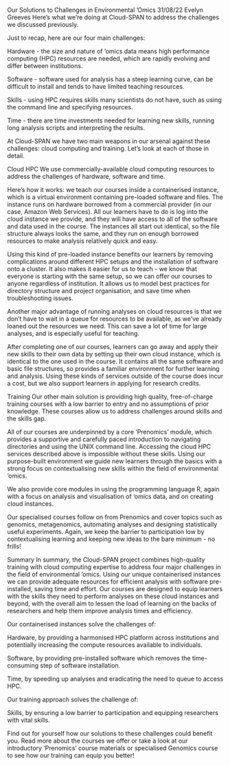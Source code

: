 Our Solutions to Challenges in Environmental 'Omics
31/08/22		Evelyn Greeves
Here’s what we’re doing at Cloud-SPAN to address the challenges we discussed previously.

Just to recap, here are our four main challenges:

Hardware - the size and nature of ‘omics data means high performance computing (HPC) resources are needed, which are rapidly evolving and differ between institutions.

Software - software used for analysis has a steep learning curve, can be difficult to install and tends to have limited teaching resources.

Skills - using HPC requires skills many scientists do not have, such as using the command line and specifying resources.

Time - there are time investments needed for learning new skills, running long analysis scripts and interpreting the results.

At Cloud-SPAN we have two main weapons in our arsenal against these challenges: cloud computing and training. Let’s look at each of those in detail.

Cloud HPC
We use commercially-available cloud computing resources to address the challenges of hardware, software and time.

Here’s how it works: we teach our courses inside a containerised instance, which is a virtual environment containing pre-loaded software and files. The instance runs on hardware borrowed from a commercial provider (in our case, Amazon Web Services). All our learners have to do is log into the cloud instance we provide, and they will have access to all of the software and data used in the course. The instances all start out identical, so the file structure always looks the same, and they run on enough borrowed resources to make analysis relatively quick and easy.

Using this kind of pre-loaded instance benefits our learners by removing complications around different HPC setups and the installation of software onto a cluster. It also makes it easier for us to teach - we know that everyone is starting with the same setup, so we can offer our courses to anyone regardless of institution. It allows us to model best practices for directory structure and project organisation, and save time when troubleshooting issues.

Another major advantage of running analyses on cloud resources is that we don’t have to wait in a queue for resources to be available, as we’ve already loaned out the resources we need. This can save a lot of time for large analyses, and is especially useful for teaching.

After completing one of our courses, learners can go away and apply their new skills to their own data by setting up their own cloud instance, which is identical to the one used in the course. It contains all the same software and basic file structures, so provides a familiar environment for further learning and analysis. Using these kinds of services outside of the course does incur a cost, but we also support learners in applying for research credits.

Training
Our other main solution is providing high quality, free-of-charge training courses with a low barrier to entry and no assumptions of prior knowledge. These courses allow us to address challenges around skills and the skills gap.

All of our courses are underpinned by a core ‘Prenomics’ module, which provides a supportive and carefully paced introduction to navigating directories and using the UNIX command line. Accessing the cloud HPC services described above is impossible without these skills. Using our purpose-built environment we guide new learners through the basics with a strong focus on contextualising new skills within the field of environmental ‘omics.

We also provide core modules in using the programming language R, again with a focus on analysis and visualisation of ‘omics data, and on creating cloud instances.

Our specialised courses follow on from Prenomics and cover topics such as genomics, metagenomics, automating analyses and designing statistically useful experiments. Again, we keep the barrier to participation low by contextualising learning and keeping new ideas to the bare minimum - no frills! 

Summary
In summary, the Cloud-SPAN project combines high-quality training with cloud computing expertise to address four major challenges in the field of environmental ‘omics. Using our unique containerised instances we can provide adequate resources for efficient analysis with software pre-installed, saving time and effort. Our courses are designed to equip learners with the skills they need to perform analyses on these cloud instances and beyond, with the overall aim to lessen the load of learning on the backs of researchers and help them improve analysis times and efficiency.

Our containerised instances solve the challenges of:

Hardware, by providing a harmonised HPC platform across institutions and potentially increasing the compute resources available to individuals.

Software, by providing pre-installed software which removes the time-consuming step of software installation.

Time, by speeding up analyses and eradicating the need to queue to access HPC.

Our training approach solves the challenge of:

Skills, by ensuring a low barrier to participation and equipping researchers with vital skills.

Find out for yourself how our solutions to these challenges could benefit you. Read more about the courses we offer or take a look at our introductory 'Prenomics' course materials or specialised Genomics course to see how our training can equip you better!


